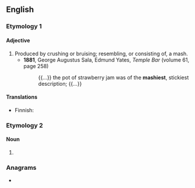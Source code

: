==English==

===Etymology 1===
{{suffix|en|mash|y}}

====Adjective====
{{en-adj|mashier}}

# Produced by crushing or bruising; resembling, or consisting of, a mash.
#* '''1881''', George Augustus Sala, ‎Edmund Yates, ''Temple Bar'' (volume 61, page 258)
#*: {{...}} the pot of strawberry jam was of the '''mashiest''', stickiest description; {{...}}

====Translations====
{{trans-top|resembling or consisting of mash}}
* Finnish: {{t|fi|soseinen}}
{{trans-mid}}
{{trans-bottom}}

===Etymology 2===

====Noun====
{{en-noun}}

# {{alt form|en|mashie||golf club}}

===Anagrams===
* {{anagrams|en|a=ahmsy|Shamy}}